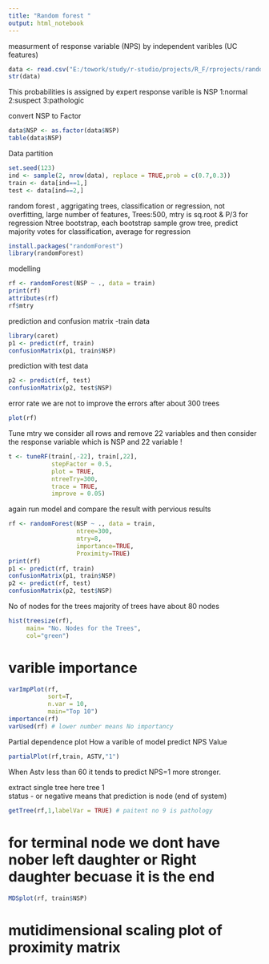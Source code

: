 ```yaml
---
title: "Random forest "
output: html_notebook
---
```


measurment of response variable (NPS) by independent varibles (UC features)

```r
data <- read.csv("E:/towork/study/r-studio/projects/R_F/rprojects/randomforrest/data2/CTG.csv", header = TRUE  )
str(data)
```

 This probabilities is assigned by expert
 response varible is NSP
 1:normal  2:suspect   3:pathologic 
 
 convert NSP to Factor
```r
data$NSP <- as.factor(data$NSP)
table(data$NSP)
```


Data partition
```r
set.seed(123)
ind <- sample(2, nrow(data), replace = TRUE,prob = c(0.7,0.3))
train <- data[ind==1,]
test <- data[ind==2,]
```



 random forest , aggrigating trees, classification or regression, not overfitting, 
 large number of features, Trees:500, mtry is sq.root & P/3 for regression
 Ntree bootstrap, each bootstrap sample grow tree, predict majority votes for classification, 
 average for regression 






```r
install.packages("randomForest")
library(randomForest)
```


 modelling
```r
rf <- randomForest(NSP ~ ., data = train)
print(rf)
attributes(rf)
rf$mtry
```

 prediction and confusion matrix -train data
```r
library(caret)
p1 <- predict(rf, train)
confusionMatrix(p1, train$NSP)
```
 



 prediction with test data
```r
p2 <- predict(rf, test)
confusionMatrix(p2, test$NSP)
```


 error rate we are not to improve the errors after about 300 trees 
```r
plot(rf)

```
 

 Tune mtry
 we consider all rows and remove 22 variables and then consider the response variable which is NSP and 22 variable !
```r
t <- tuneRF(train[,-22], train[,22], 
            stepFactor = 0.5,
            plot = TRUE,
            ntreeTry=300,
            trace = TRUE,
            improve = 0.05)
```
 


 again run model and compare the result with pervious results
```r
rf <- randomForest(NSP ~ ., data = train,
                   ntree=300,
                   mtry=8,
                   importance=TRUE,
                   Proximity=TRUE)
print(rf)
p1 <- predict(rf, train)
confusionMatrix(p1, train$NSP)
p2 <- predict(rf, test)
confusionMatrix(p2, test$NSP)
```
 


 No of nodes for the trees
 majority of trees have about 80 nodes
```r
hist(treesize(rf), 
     main= "No. Nodes for the Trees",
     col="green")
```



# varible importance 
```r
varImpPlot(rf,
           sort=T,
           n.var = 10,
           main="Top 10")
importance(rf)
varUsed(rf) # lower number means No importancy
```


 Partial dependence plot 
 How a varible of model predict NPS Value
```r
partialPlot(rf,train, ASTV,"1")
```
When Astv less than 60 it tends to predict NPS=1 more stronger. 



extract single tree here tree 1  
status - or negative means that prediction is node (end of system)
```r
getTree(rf,1,labelVar = TRUE) # paitent no 9 is pathology
```

# for terminal node we dont have nober left daughter or Right daughter becuase it is the end

```r
MDSplot(rf, train$NSP)
```

# mutidimensional scaling plot of proximity matrix 




